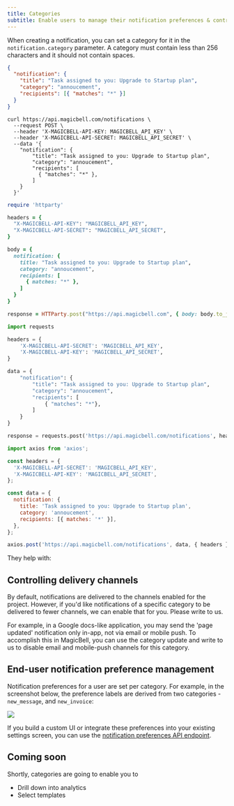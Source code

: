 ```yaml
---
title: Categories
subtitle: Enable users to manage their notification preferences & control delivery channels
---
```


When creating a notification, you can set a category for it in the
`notification.category` parameter. A category must contain less than 256
characters and it should not contain spaces.

<Tabs>

```json title=PAYLOAD hideHeader noTopBorderRadius
{
  "notification": {
    "title": "Task assigned to you: Upgrade to Startup plan",
    "category": "annoucement",
    "recipients": [{ "matches": "*" }]
  }
}
```

```curl title=cURL hideHeader noTopBorderRadius
curl https://api.magicbell.com/notifications \
  --request POST \
  --header 'X-MAGICBELL-API-KEY: MAGICBELL_API_KEY' \
  --header 'X-MAGICBELL-API-SECRET: MAGICBELL_API_SECRET' \
  --data '{
    "notification": {
        "title": "Task assigned to you: Upgrade to Startup plan",
        "category": "annoucement",
        "recipients": [
          { "matches": "*" },
        ]
    }
  }'
```

```ruby title=RUBY hideHeader noTopBorderRadius
require 'httparty'

headers = {
  "X-MAGICBELL-API-KEY": "MAGICBELL_API_KEY",
  "X-MAGICBELL-API-SECRET": "MAGICBELL_API_SECRET",
}

body = {
  notification: {
    title: "Task assigned to you: Upgrade to Startup plan",
    category: "annoucement",
    recipients: [
      { matches: "*" },
    ]
  }
}

response = HTTParty.post("https://api.magicbell.com", { body: body.to_json, headers: headers })
```

```python title=PYTHON hideHeader noTopBorderRadius
import requests

headers = {
    'X-MAGICBELL-API-SECRET': 'MAGICBELL_API_KEY',
    'X-MAGICBELL-API-KEY': 'MAGICBELL_API_SECRET',
}

data = {
    "notification": {
        "title": "Task assigned to you: Upgrade to Startup plan",
        "category": "annoucement",
        "recipients": [
            { "matches": "*"},
        ]
    }
}

response = requests.post('https://api.magicbell.com/notifications', headers=headers, json=data)
```

```javascript title=JAVASCRIPT hideHeader noTopBorderRadius
import axios from 'axios';

const headers = {
  'X-MAGICBELL-API-SECRET': 'MAGICBELL_API_KEY',
  'X-MAGICBELL-API-KEY': 'MAGICBELL_API_SECRET',
};

const data = {
  notification: {
    title: 'Task assigned to you: Upgrade to Startup plan',
    category: 'annoucement',
    recipients: [{ matches: '*' }],
  },
};

axios.post('https://api.magicbell.com/notifications', data, { headers });
```

</Tabs>

They help with:

## Controlling delivery channels

By default, notifications are delivered to the channels enabled for the project.
However, if you'd like notifications of a specific category to be delivered to
fewer channels, we can enable that for you. Please write to us.

For example, in a Google docs-like application, you may send the 'page updated'
notification only in-app, not via email or mobile push. To accomplish this in
MagicBell, you can use the category update and write to us to disable email and
mobile-push channels for this category.

## End-user notification preference management

Notification preferences for a user are set per category. For example, in the
screenshot below, the preference labels are derived from two categories -
`new_message`, and `new_invoice`:

<img className="full-mobile" src="/docs/uploads/categories_preferences.png" />

If you build a custom UI or integrate these preferences into your existing
settings screen, you can use the [notification preferences API endpoint](https://magicbell.com/docs/rest-api/reference#put-preferences).

## Coming soon

Shortly, categories are going to enable you to

- Drill down into analytics
- Select templates
